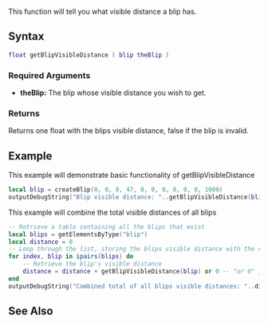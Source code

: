 {{Server client function}}

This function will tell you what visible distance a blip has. 

==Syntax== 
<syntaxhighlight lang="lua">float getBlipVisibleDistance ( blip theBlip )</syntaxhighlight>
{{OOP||[[/blip.md|blip]]:getVisibleDistance|visibleDistance|setBlipVisibleDistance}}
===Required Arguments=== 
*'''theBlip:''' The blip whose visible distance you wish to get.

===Returns===
Returns one float with the blips visible distance, false if the blip is invalid.

==Example== 
This example will demonstrate basic functionality of getBlipVisibleDistance
<syntaxhighlight lang="lua">
local blip = createBlip(0, 0, 0, 47, 0, 0, 0, 0, 0, 0, 1000)
outputDebugString("Blip visible distance: "..getBlipVisibleDistance(blip))
</syntaxhighlight>

This example will combine the total visible distances of all blips
<syntaxhighlight lang="lua">
-- Retrieve a table containing all the blips that exist
local blips = getElementsByType("blip")
local distance = 0
-- Loop through the list, storing the blips visible distance with the rest.
for index, blip in ipairs(blips) do
	-- Retrieve the blip's visible distance
	distance = distance + getBlipVisibleDistance(blip) or 0 -- "or 0" just incase its false ;)
end
outputDebugString("Combined total of all blips visible distances: "..distance)
</syntaxhighlight>

==See Also==
{{Blip_functions}}